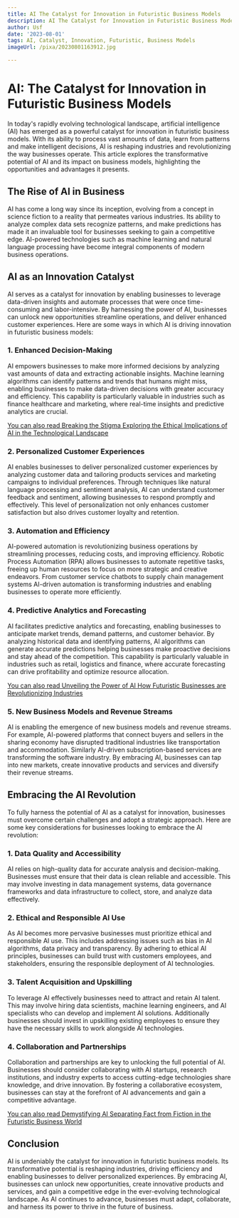 ```yaml
---
title: AI The Catalyst for Innovation in Futuristic Business Models
description: AI The Catalyst for Innovation in Futuristic Business Models
author: Usf
date: '2023-08-01'
tags: AI, Catalyst, Innovation, Futuristic, Business Models
imageUrl: /pixa/20230801163912.jpg

---
```

# AI:  The Catalyst for Innovation in Futuristic Business Models

In  today's rapidly evolving  technological landscape, artificial intelligence (AI) has emerged as a powerful catalyst  for innovation in futuristic  business models. With its ability to process vast amounts of data, learn from  patterns and  make intelligent decisions, AI is reshaping industries and revolutionizing the way businesses operate. This article explores the transformative potential of AI and its impact on business models, highlighting the opportunities and advantages it presents.

## The Rise of AI in Business

AI has come a long  way since its inception, evolving from  a concept in science fiction to a reality that permeates various industries. Its  ability to analyze complex data  sets  recognize patterns, and make predictions has made it an invaluable tool  for businesses seeking to gain a competitive edge. AI-powered technologies such as machine learning and natural language  processing  have become integral components of modern business operations.

## AI as an Innovation Catalyst

AI serves as a catalyst  for  innovation by enabling businesses to leverage data-driven  insights and automate processes that were once time-consuming and labor-intensive. By  harnessing the power of AI, businesses can unlock new opportunities streamline operations, and deliver enhanced customer experiences. Here are some ways in which AI is driving innovation in futuristic business models:

### 1. Enhanced  Decision-Making

AI empowers businesses to make more informed decisions by analyzing vast amounts of data and extracting  actionable insights. Machine learning  algorithms can identify patterns and trends that humans might miss, enabling businesses to make  data-driven decisions with greater accuracy and  efficiency. This capability is particularly valuable in industries  such as finance healthcare and marketing, where real-time insights and predictive analytics are  crucial.

[You can also read Breaking the Stigma Exploring the Ethical Implications of AI in the  Technological Landscape](Breaking%20the%20Stigma%20Exploring%20the%20Ethical%20Implications%20of%20AI%20in%20the%20Technological%20Landscape)


### 2. Personalized Customer Experiences

AI enables businesses to deliver personalized  customer experiences by analyzing customer data and  tailoring products services and  marketing  campaigns  to individual preferences. Through techniques like  natural language processing and sentiment analysis, AI can understand customer feedback and sentiment, allowing businesses to respond promptly and effectively. This level of personalization not only enhances customer satisfaction but also drives customer loyalty and  retention.

### 3. Automation and  Efficiency

AI-powered automation is revolutionizing business  operations by  streamlining processes, reducing costs, and improving  efficiency. Robotic Process Automation (RPA) allows businesses to automate repetitive tasks, freeing up human resources to focus on more strategic and creative endeavors. From customer service chatbots to supply chain management systems AI-driven automation  is transforming industries and enabling businesses to operate more efficiently.

### 4.  Predictive Analytics and Forecasting

AI facilitates predictive analytics and forecasting, enabling  businesses to anticipate market trends, demand patterns, and customer behavior. By  analyzing historical data and  identifying patterns, AI algorithms can generate accurate predictions helping businesses make proactive decisions and stay ahead of the competition. This capability is particularly valuable in  industries such as retail, logistics and finance, where accurate  forecasting can drive profitability  and  optimize resource  allocation.

[You can also  read Unveiling the  Power of AI How Futuristic Businesses are Revolutionizing Industries](Unveiling%20the%20Power%20of%20AI%20How%20Futuristic%20Businesses%20are%20Revolutionizing%20Industries)


### 5. New Business Models and Revenue Streams

AI  is enabling  the emergence of new business models and revenue streams. For example, AI-powered platforms that connect buyers and sellers in the sharing economy  have disrupted traditional industries like transportation and accommodation. Similarly AI-driven subscription-based  services are transforming the software industry. By embracing AI, businesses can tap into new markets, create innovative products and services and diversify their revenue streams.

## Embracing the  AI Revolution

To fully harness the potential of  AI as a catalyst for innovation, businesses must overcome certain  challenges and adopt a strategic approach. Here are some  key considerations for businesses looking to embrace the AI revolution:

### 1. Data Quality and Accessibility

AI relies on high-quality data for accurate analysis and decision-making. Businesses must  ensure that their data is clean reliable and accessible. This may involve investing  in data management systems,  data governance frameworks and data infrastructure to collect, store, and analyze data effectively.

### 2. Ethical and Responsible  AI  Use

As  AI becomes more pervasive businesses  must prioritize ethical and responsible AI use. This includes addressing  issues such as bias in AI algorithms,  data privacy and  transparency. By  adhering to ethical AI principles, businesses can build trust with customers employees, and stakeholders, ensuring the responsible deployment of AI technologies.

### 3. Talent Acquisition and Upskilling

To leverage AI effectively businesses need to attract and  retain AI talent. This may involve  hiring data scientists, machine learning engineers, and AI specialists who can develop and implement AI solutions.  Additionally businesses should invest in upskilling existing employees  to  ensure they have the necessary skills to work alongside AI  technologies.

### 4. Collaboration  and  Partnerships

Collaboration and partnerships are key to unlocking the full potential of AI. Businesses should consider collaborating with AI startups, research institutions, and industry experts to access  cutting-edge technologies share knowledge, and drive innovation. By fostering  a collaborative ecosystem, businesses can stay at the forefront of AI advancements and gain a competitive advantage.

[You can also read Demystifying AI Separating Fact from Fiction in the Futuristic Business World](Demystifying%20AI%20Separating%20Fact%20from%20Fiction%20in%20the%20Futuristic%20Business%20World)


##  Conclusion

AI  is undeniably the catalyst for innovation in futuristic business models. Its transformative  potential is reshaping industries,  driving efficiency and enabling businesses to deliver personalized  experiences. By embracing AI, businesses can unlock new opportunities, create innovative products and services,  and gain a competitive edge in the  ever-evolving technological landscape. As AI continues to advance,  businesses must adapt,  collaborate, and harness its power to  thrive in the future of business.